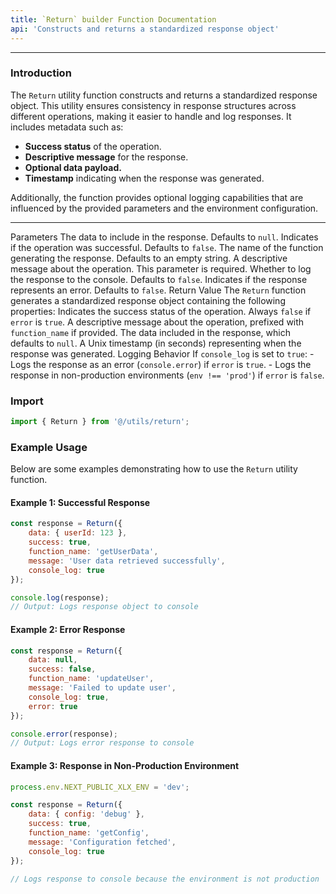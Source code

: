 ```yaml
---
title: `Return` builder Function Documentation
api: 'Constructs and returns a standardized response object'
---
```



---

### Introduction

The `Return` utility function constructs and returns a standardized response object. This utility ensures consistency in response structures across different operations, making it easier to handle and log responses. It includes metadata such as:

- **Success status** of the operation.
- **Descriptive message** for the response.
- **Optional data payload.**
- **Timestamp** indicating when the response was generated.

Additionally, the function provides optional logging capabilities that are influenced by the provided parameters and the environment configuration.

---

Parameters
<ParamField query="data" type="any" required={false}> The data to include in the response. Defaults to `null`. </ParamField> <ParamField query="success" type="boolean" required={false}> Indicates if the operation was successful. Defaults to `false`. </ParamField> <ParamField query="function_name" type="string" required={false}> The name of the function generating the response. Defaults to an empty string. </ParamField> <ParamField query="message" type="string" required> A descriptive message about the operation. This parameter is required. </ParamField> <ParamField query="console_log" type="boolean" required={false}> Whether to log the response to the console. Defaults to `false`. </ParamField> <ParamField query="error" type="boolean" required={false}> Indicates if the response represents an error. Defaults to `false`. </ParamField>
Return Value
<Card title="Response Object" icon="response" horizontal> The `Return` function generates a standardized response object containing the following properties: </Card> <ParamField query="success" type="boolean"> Indicates the success status of the operation. Always `false` if `error` is `true`. </ParamField> <ParamField query="message" type="string"> A descriptive message about the operation, prefixed with `function_name` if provided. </ParamField> <ParamField query="data" type="any"> The data included in the response, which defaults to `null`. </ParamField> <ParamField query="time" type="number"> A Unix timestamp (in seconds) representing when the response was generated. </ParamField>
Logging Behavior
<Card title="Logging Behavior" icon="logs" horizontal> If `console_log` is set to `true`: - Logs the response as an error (`console.error`) if `error` is `true`. - Logs the response in non-production environments (`env !== 'prod'`) if `error` is `false`. </Card>

### Import 

```ts 
import { Return } from '@/utils/return';
```


### Example Usage

Below are some examples demonstrating how to use the `Return` utility function.

#### Example 1: Successful Response
```javascript
const response = Return({
    data: { userId: 123 },
    success: true,
    function_name: 'getUserData',
    message: 'User data retrieved successfully',
    console_log: true
});

console.log(response);
// Output: Logs response object to console
```

#### Example 2: Error Response
```javascript
const response = Return({
    data: null,
    success: false,
    function_name: 'updateUser',
    message: 'Failed to update user',
    console_log: true,
    error: true
});

console.error(response);
// Output: Logs error response to console
```

#### Example 3: Response in Non-Production Environment
```javascript
process.env.NEXT_PUBLIC_XLX_ENV = 'dev';

const response = Return({
    data: { config: 'debug' },
    success: true,
    function_name: 'getConfig',
    message: 'Configuration fetched',
    console_log: true
});

// Logs response to console because the environment is not production
```
